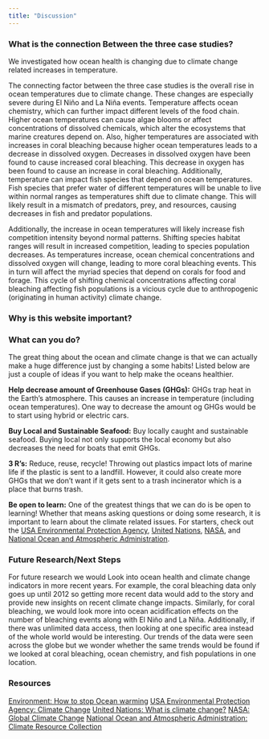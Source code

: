 ```yaml
---
title: "Discussion"
---
```


### What is the connection Between the three case studies?

We investigated how ocean health is changing due to climate change related increases in temperature. 

The connecting factor between the three case studies is the overall rise in ocean temperatures due to climate change. These changes are especially severe during El Niño and La Niña events. Temperature affects ocean chemistry, which can further impact different levels of the food chain. Higher ocean temperatures can cause algae blooms or affect concentrations of dissolved chemicals, which alter the ecosystems that marine creatures depend on. Also, higher temperatures are associated with increases in coral bleaching because higher ocean temperatures leads to a decrease in dissolved oxygen. Decreases in dissolved oxygen have been found to cause increased coral bleaching. This decrease in oxygen has been found to cause an increase in coral bleaching. Additionally, temperature can impact fish species that depend on ocean temperatures. Fish species that prefer water of different temperatures will be unable to live within normal ranges as temperatures shift due to climate change. This will likely result in a mismatch of predators, prey, and resources, causing decreases in fish and predator populations.

Additionally, the increase in ocean temperatures will likely increase fish competition intensity beyond normal patterns. Shifting species habitat ranges will result in increased competition, leading to species population decreases. As temperatures increase, ocean chemical concentrations and dissolved oxygen will change, leading to more coral bleaching events. This in turn will affect the myriad species that depend on corals for food and forage. This cycle of shifting chemical concentrations affecting coral bleaching affecting fish populations is a vicious cycle due to anthropogenic (originating in human activity) climate change. 

### Why is this website important?

### What can you do?

The great thing about the ocean and climate change is that we can actually make a huge difference just by changing a some habits! Listed below are just a couple of ideas if you want to help make the oceans healthier.

**Help decrease amount of Greenhouse Gases (GHGs):** GHGs trap heat in the Earth’s atmosphere. This causes an increase in temperature (including ocean temperatures). One way to decrease the amount og GHGs would be to start using hybrid or electric cars. 

**Buy Local and Sustainable Seafood:** Buy locally caught and sustainable seafood. Buying local not only supports the local economy but also decreases the need for boats that emit GHGs. 

**3 R's:** Reduce, reuse, recycle! Throwing out plastics impact lots of marine life if the plastic is sent to a landfill. However, it could also create more GHGs that we don't want if it gets sent to a trash incinerator which is a place that burns trash. 

**Be open to learn:** One of the greatest things that we can do is be open to learning! Whether that means asking questions or doing some research, it is important to learn about the climate related issues. For starters, check out the [USA Environmental Protection Agency](https://www.epa.gov/climate-change), [United Nations](https://www.un.org/en/climatechange/what-is-climate-change), [NASA](https://climate.nasa.gov/), and [National Ocean and Atmospheric Administration](https://www.noaa.gov/education/resource-collections/climate). 


### Future Research/Next Steps

For future research we would Look into ocean health and climate change indicators in more recent years. For example, the coral bleaching data only goes up until 2012 so getting more recent data would add to the story and provide new insights on recent climate change impacts. Similarly, for coral bleaching, we would look more into ocean acidification effects on the number of bleaching events along with El Niño and La Niña. Additionally, if there was unlimited data access, then looking at one specific area instead of the whole world would be interesting. Our trends of the data were seen across the globe but we wonder whether the same trends would be found if we looked at coral bleaching, ocean chemistry, and fish populations in one location.


### Resources

[Environment: How to stop Ocean warming](https://environment.co/how-to-stop-ocean-warming/)
[USA Environmental Protection Agency: Climate Change](https://www.epa.gov/climate-change)
[United Nations: What is climate change?](https://www.un.org/en/climatechange/what-is-climate-change)
[NASA: Global Climate Change](https://climate.nasa.gov/)
[National Ocean and Atmospheric Administration: Climate Resource Collection](https://www.noaa.gov/education/resource-collections/climate)
